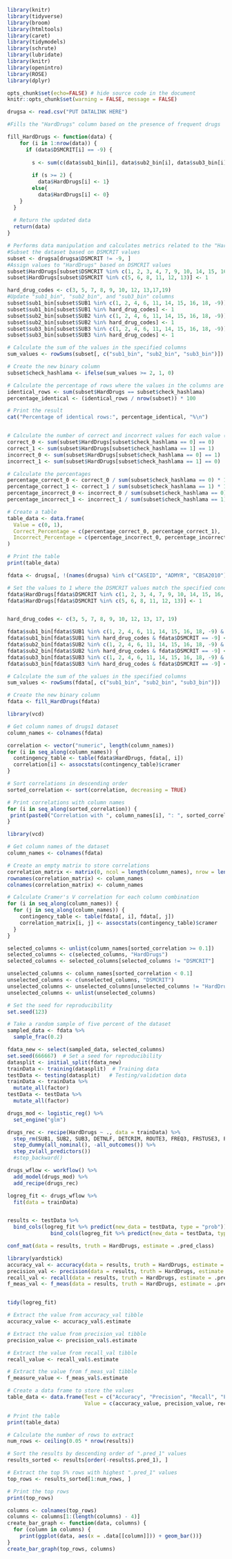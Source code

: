 
```{r load-packages, message = FALSE}
library(knitr)
library(tidyverse)
library(broom)
library(htmltools)
library(caret)
library(tidymodels)
library(schrute)
library(lubridate)
library(knitr)
library(openintro)
library(ROSE)
library(dplyr)
```

```{r setup, include = FALSE}
opts_chunk$set(echo=FALSE) # hide source code in the document
knitr::opts_chunk$set(warning = FALSE, message = FALSE)
```
```{r}
drugsa <- read.csv("PUT DATALINK HERE")
```
```{r}
#Fills the "HardDrugs" column based on the presence of frequent drugs

fill_HardDrugs <- function(data) {
    for (i in 1:nrow(data)) {
      if (data$DSMCRIT[i] == -9) {
        
        s <- sum(c(data$sub1_bin[i], data$sub2_bin[i], data$sub3_bin[i]))
        
        if (s >= 2) {
          data$HardDrugs[i] <- 1}
        else{
          data$HardDrugs[i] <- 0}
    }
  }
  
  # Return the updated data
  return(data)
}
```
```{r}
# Performs data manipulation and calculates metrics related to the "HardDrugs" column
#Subset the dataset based on DSMCRIT values
subset <- drugsa[drugsa$DSMCRIT != -9, ]
#Assign values to "HardDrugs" based on DSMCRIT values
subset$HardDrugs[subset$DSMCRIT %in% c(1, 2, 3, 4, 7, 9, 10, 14, 15, 16, 17, 18, 19)] <- 0
subset$HardDrugs[subset$DSMCRIT %in% c(5, 6, 8, 11, 12, 13)] <- 1

hard_drug_codes <- c(3, 5, 7, 8, 9, 10, 12, 13,17,19)
#Update "sub1_bin", "sub2_bin", and "sub3_bin" columns
subset$sub1_bin[subset$SUB1 %in% c(1, 2, 4, 6, 11, 14, 15, 16, 18, -9)] <- 0
subset$sub1_bin[subset$SUB1 %in% hard_drug_codes] <- 1
subset$sub2_bin[subset$SUB2 %in% c(1, 2, 4, 6, 11, 14, 15, 16, 18, -9)] <- 0
subset$sub2_bin[subset$SUB2 %in% hard_drug_codes] <- 1
subset$sub3_bin[subset$SUB3 %in% c(1, 2, 4, 6, 11, 14, 15, 16, 18, -9)] <- 0
subset$sub3_bin[subset$SUB3 %in% hard_drug_codes] <- 1

# Calculate the sum of the values in the specified columns
sum_values <- rowSums(subset[, c("sub1_bin", "sub2_bin", "sub3_bin")])

# Create the new binary column
subset$check_hashlama <- ifelse(sum_values >= 2, 1, 0)

# Calculate the percentage of rows where the values in the columns are identical
identical_rows <- sum(subset$HardDrugs == subset$check_hashlama)
percentage_identical <- (identical_rows / nrow(subset)) * 100

# Print the result
cat("Percentage of identical rows:", percentage_identical, "%\n")


# Calculate the number of correct and incorrect values for each value (0 and 1)
correct_0 <- sum(subset$HardDrugs[subset$check_hashlama == 0] == 0)
correct_1 <- sum(subset$HardDrugs[subset$check_hashlama == 1] == 1)
incorrect_0 <- sum(subset$HardDrugs[subset$check_hashlama == 0] == 1)
incorrect_1 <- sum(subset$HardDrugs[subset$check_hashlama == 1] == 0)

# Calculate the percentages
percentage_correct_0 <- correct_0 / sum(subset$check_hashlama == 0) * 100
percentage_correct_1 <- correct_1 / sum(subset$check_hashlama == 1) * 100
percentage_incorrect_0 <- incorrect_0 / sum(subset$check_hashlama == 0) * 100
percentage_incorrect_1 <- incorrect_1 / sum(subset$check_hashlama == 1) * 100

# Create a table
table_data <- data.frame(
  Value = c(0, 1),
  Correct_Percentage = c(percentage_correct_0, percentage_correct_1),
  Incorrect_Percentage = c(percentage_incorrect_0, percentage_incorrect_1)
)

# Print the table
print(table_data)
```


```{r}
fdata <- drugsa[, !(names(drugsa) %in% c("CASEID", "ADMYR", "CBSA2010"))]

# Set the values to 1 where the DSMCRIT values match the specified conditions
fdata$HardDrugs[fdata$DSMCRIT %in% c(1, 2, 3, 4, 7, 9, 10, 14, 15, 16, 17, 18, 19)] <- 0
fdata$HardDrugs[fdata$DSMCRIT %in% c(5, 6, 8, 11, 12, 13)] <- 1


hard_drug_codes <- c(3, 5, 7, 8, 9, 10, 12, 13, 17, 19)

fdata$sub1_bin[fdata$SUB1 %in% c(1, 2, 4, 6, 11, 14, 15, 16, 18, -9) & fdata$DSMCRIT == -9] <- 0
fdata$sub1_bin[fdata$SUB1 %in% hard_drug_codes & fdata$DSMCRIT == -9] <- 1
fdata$sub2_bin[fdata$SUB2 %in% c(1, 2, 4, 6, 11, 14, 15, 16, 18, -9) & fdata$DSMCRIT == -9] <- 0
fdata$sub2_bin[fdata$SUB2 %in% hard_drug_codes & fdata$DSMCRIT == -9] <- 1
fdata$sub3_bin[fdata$SUB3 %in% c(1, 2, 4, 6, 11, 14, 15, 16, 18, -9) & fdata$DSMCRIT == -9] <- 0
fdata$sub3_bin[fdata$SUB3 %in% hard_drug_codes & fdata$DSMCRIT == -9] <- 1

# Calculate the sum of the values in the specified columns
sum_values <- rowSums(fdata[, c("sub1_bin", "sub2_bin", "sub3_bin")])

# Create the new binary column
fdata <- fill_HardDrugs(fdata)

```


```{r}
library(vcd)

# Get column names of drugs1 dataset
column_names <- colnames(fdata)

correlation <- vector("numeric", length(column_names))
for (i in seq_along(column_names)) {
  contingency_table <- table(fdata$HardDrugs, fdata[, i])
  correlation[i] <- assocstats(contingency_table)$cramer
}

# Sort correlations in descending order
sorted_correlation <- sort(correlation, decreasing = TRUE)

# Print correlations with column names
for (i in seq_along(sorted_correlation)) {
 print(paste0("Correlation with ", column_names[i], ": ", sorted_correlation[i]))
}
```

```{r}
library(vcd)

# Get column names of the dataset
column_names <- colnames(fdata)

# Create an empty matrix to store correlations
correlation_matrix <- matrix(0, ncol = length(column_names), nrow = length(column_names))
rownames(correlation_matrix) <- column_names
colnames(correlation_matrix) <- column_names

# Calculate Cramer's V correlation for each column combination
for (i in seq_along(column_names)) {
  for (j in seq_along(column_names)) {
    contingency_table <- table(fdata[, i], fdata[, j])
    correlation_matrix[i, j] <- assocstats(contingency_table)$cramer
  }
}

```
```{r}
selected_columns <- unlist(column_names[sorted_correlation >= 0.1])
selected_columns <- c(selected_columns, "HardDrugs")
selected_columns <- selected_columns[selected_columns != "DSMCRIT"]

unselected_columns <- column_names[sorted_correlation < 0.1]
unselected_columns <- c(unselected_columns, "DSMCRIT")
unselected_columns <- unselected_columns[unselected_columns != "HardDrugs"]
unselected_columns <- unlist(unselected_columns)
```

```{r}
# Set the seed for reproducibility
set.seed(123)

# Take a random sample of five percent of the dataset
sampled_data <- fdata %>%
  sample_frac(0.2)

```


```{r}

fdata_new <- select(sampled_data, selected_columns)
set.seed(666667)  # Set a seed for reproducibility
datasplit <- initial_split(fdata_new)
trainData <- training(datasplit)  # Training data
testData <- testing(datasplit)   # Testing/validation data
trainData <- trainData %>%
  mutate_all(factor)
testData <- testData %>%
  mutate_all(factor)

```

```{r}
drugs_mod <- logistic_reg() %>%
  set_engine("glm")

drugs_rec <- recipe(HardDrugs ~ ., data = trainData) %>%
  step_rm(SUB1, SUB2, SUB3, DETNLF, DETCRIM, ROUTE3, FREQ3, FRSTUSE3, PREG, DAYWAIT, GENDER, METHFLG, SERVICES, METHFLG) %>%
  step_dummy(all_nominal(), -all_outcomes()) %>%
  step_zv(all_predictors())
  #step_backward()

drugs_wflow <- workflow() %>%
  add_model(drugs_mod) %>%
  add_recipe(drugs_rec)

logreg_fit <- drugs_wflow %>% 
  fit(data = trainData)


results <- testData %>% 
  bind_cols(logreg_fit %>% predict(new_data = testData, type = "prob"))%>% 
              bind_cols(logreg_fit %>% predict(new_data = testData, type = "class"))

```

```{r}
conf_mat(data = results, truth = HardDrugs, estimate = .pred_class)
```

```{r}
library(yardstick)
accuracy_val <- accuracy(data = results, truth = HardDrugs, estimate = .pred_class)
precision_val <- precision(data = results, truth = HardDrugs, estimate = .pred_class)
recall_val <- recall(data = results, truth = HardDrugs, estimate = .pred_class)
f_meas_val <- f_meas(data = results, truth = HardDrugs, estimate = .pred_class)


tidy(logreg_fit)

# Extract the value from accuracy_val tibble
accuracy_value <- accuracy_val$.estimate

# Extract the value from precision_val tibble
precision_value <- precision_val$.estimate

# Extract the value from recall_val tibble
recall_value <- recall_val$.estimate

# Extract the value from f_meas_val tibble
f_measure_value <- f_meas_val$.estimate

# Create a data frame to store the values
table_data <- data.frame(Test = c("Accuracy", "Precision", "Recall", "F-measure"),
                         Value = c(accuracy_value, precision_value, recall_value, f_measure_value))

# Print the table
print(table_data)
```

```{r}
# Calculate the number of rows to extract
num_rows <- ceiling(0.05 * nrow(results))

# Sort the results by descending order of ".pred_1" values
results_sorted <- results[order(-results$.pred_1), ]

# Extract the top 5% rows with highest ".pred_1" values
top_rows <- results_sorted[1:num_rows, ]

# Print the top rows
print(top_rows)
```
```{r}
columns <- colnames(top_rows)
columns <- columns[1:(length(columns) - 4)]
create_bar_graph <- function(data, columns) {
  for (column in columns) {
    print(ggplot(data, aes(x = .data[[column]])) + geom_bar())}
}
create_bar_graph(top_rows, columns)
```
